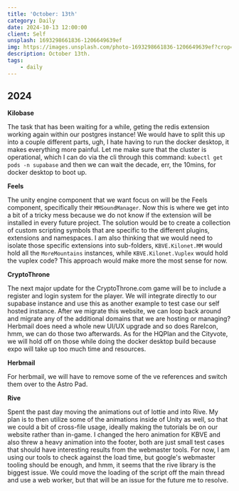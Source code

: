 ```yaml
---
title: 'October: 13th'
category: Daily
date: 2024-10-13 12:00:00
client: Self
unsplash: 1693298661836-1206649639ef
img: https://images.unsplash.com/photo-1693298661836-1206649639ef?crop=entropy&cs=srgb&fm=jpg&ixid=MnwzNjM5Nzd8MHwxfHJhbmRvbXx8fHx8fHx8fDE2ODE3NDg2ODY&ixlib=rb-4.0.3&q=85
description: October 13th.
tags:
    - daily
---
```



## 2024

**Kilobase**

The task that has been waiting for a while, geting the redis extension working again within our postgres instance!
We would have to split this up into a couple different parts, ugh, I hate having to run the docker desktop, it makes everything more painful.
Let me make sure that the cluster is operational, which I can do via the cli through this command: `kubectl get pods -n supabase` and then we can wait the decade, err, the 10mins, for docker desktop to boot up.


**Feels**

The unity engine component that we want focus on will be the Feels component, specifically their `MMSoundManager`.
Now this is where we get into a bit of a tricky mess because we do not know if the extension will be installed in every future project.
The solution would be to create a collection of custom scripting symbols that are specific to the different plugins, extensions and namespaces.
I am also thinking that we would need to isolate those specific extensions into sub-folders, `KBVE.Kilonet.MM` would hold all the `MoreMountains` instances, while `KBVE.Kilonet.Vuplex` would hold the vuplex code?
This approach would make more the most sense for now.

**CryptoThrone**

The next major update for the CryptoThrone.com game will be to include a register and login system for the player.
We will integrate directly to our supabase instance and use this as another example to test case our self hosted instance.
After we migrate this website, we can loop back around and migrate any of the additional domains that we are hosting or managing?
Herbmail does need a whole new UI/UX upgrade and so does RareIcon, hmm, we can do those two afterwards.
As for the HQPlan and the Cityvote, we will hold off on those while doing the docker desktop build because expo will take up too much time and resources.

**Herbmail**

For herbmail, we will have to remove some of the ve references and switch them over to the Astro Pad.

**Rive**

Spent the past day moving the animations out of lottie and into Rive.
My plan is to then utilize some of the animations inside of Unity as well, so that we could a bit of cross-file usage, ideally making the tutorials be on our website rather than in-game.
I changed the hero animation for KBVE and also threw a heavy animation into the footer, both are just small test cases that should have interesting results from the webmaster tools.
For now, I am using our tools to check against the load time, but google's webmaster tooling should be enough, and hmm, it seems that the rive library is the biggest issue.
We could move the loading of the script off the main thread and use a web worker, but that will be an issue for the future me to resolve.